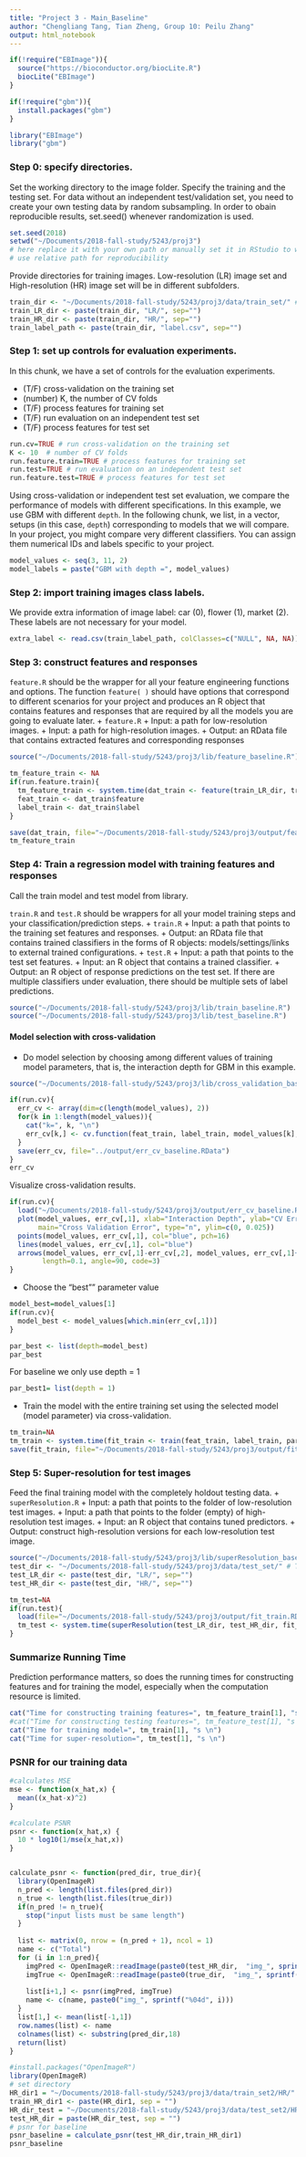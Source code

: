 ```yaml
---
title: "Project 3 - Main_Baseline"
author: "Chengliang Tang, Tian Zheng, Group 10: Peilu Zhang"
output: html_notebook
---
```




```r
if(!require("EBImage")){
  source("https://bioconductor.org/biocLite.R")
  biocLite("EBImage")
}

if(!require("gbm")){
  install.packages("gbm")
}

library("EBImage")
library("gbm")
```


### Step 0: specify directories.

Set the working directory to the image folder. Specify the training and the testing set. For data without an independent test/validation set, you need to create your own testing data by random subsampling. In order to obain reproducible results, set.seed() whenever randomization is used. 

```r
set.seed(2018)
setwd("~/Documents/2018-fall-study/5243/proj3")
# here replace it with your own path or manually set it in RStudio to where this rmd file is located. 
# use relative path for reproducibility
```

Provide directories for training images. Low-resolution (LR) image set and High-resolution (HR) image set will be in different subfolders. 
```r
train_dir <- "~/Documents/2018-fall-study/5243/proj3/data/train_set/" # This will be modified for different data sets.
train_LR_dir <- paste(train_dir, "LR/", sep="")
train_HR_dir <- paste(train_dir, "HR/", sep="")
train_label_path <- paste(train_dir, "label.csv", sep="") 
```

### Step 1: set up controls for evaluation experiments.

In this chunk, we have a set of controls for the evaluation experiments. 

+ (T/F) cross-validation on the training set
+ (number) K, the number of CV folds
+ (T/F) process features for training set
+ (T/F) run evaluation on an independent test set
+ (T/F) process features for test set

```r
run.cv=TRUE # run cross-validation on the training set
K <- 10  # number of CV folds
run.feature.train=TRUE # process features for training set
run.test=TRUE # run evaluation on an independent test set
run.feature.test=TRUE # process features for test set
```

Using cross-validation or independent test set evaluation, we compare the performance of models with different specifications. In this example, we use GBM with different `depth`. In the following chunk, we list, in a vector, setups (in this case, `depth`) corresponding to models that we will compare. In your project, you might compare very different classifiers. You can assign them numerical IDs and labels specific to your project. 

```r
model_values <- seq(3, 11, 2)
model_labels = paste("GBM with depth =", model_values)
```

### Step 2: import training images class labels.

We provide extra information of image label: car (0), flower (1), market (2). These labels are not necessary for your model.

```r
extra_label <- read.csv(train_label_path, colClasses=c("NULL", NA, NA))
```

### Step 3: construct features and responses

`feature.R` should be the wrapper for all your feature engineering functions and options. The function `feature( )` should have options that correspond to different scenarios for your project and produces an R object that contains features and responses that are required by all the models you are going to evaluate later. 
+ `feature.R`
  + Input: a path for low-resolution images.
  + Input: a path for high-resolution images.
  + Output: an RData file that contains extracted features and corresponding responses

```r
source("~/Documents/2018-fall-study/5243/proj3/lib/feature_baseline.R")

tm_feature_train <- NA
if(run.feature.train){
  tm_feature_train <- system.time(dat_train <- feature(train_LR_dir, train_HR_dir))
  feat_train <- dat_train$feature
  label_train <- dat_train$label
}

save(dat_train, file="~/Documents/2018-fall-study/5243/proj3/output/feature_train_baseline.RData")
tm_feature_train
```


### Step 4: Train a regression model with training features and responses
Call the train model and test model from library. 

`train.R` and `test.R` should be wrappers for all your model training steps and your classification/prediction steps. 
+ `train.R`
  + Input: a path that points to the training set features and responses.
  + Output: an RData file that contains trained classifiers in the forms of R objects: models/settings/links to external trained configurations.
+ `test.R`
  + Input: a path that points to the test set features.
  + Input: an R object that contains a trained classifier.
  + Output: an R object of response predictions on the test set. If there are multiple classifiers under evaluation, there should be multiple sets of label predictions. 
```r
source("~/Documents/2018-fall-study/5243/proj3/lib/train_baseline.R")
source("~/Documents/2018-fall-study/5243/proj3/lib/test_baseline.R")
```

#### Model selection with cross-validation
* Do model selection by choosing among different values of training model parameters, that is, the interaction depth for GBM in this example. 
```r
source("~/Documents/2018-fall-study/5243/proj3/lib/cross_validation_baseline.R")

if(run.cv){
  err_cv <- array(dim=c(length(model_values), 2))
  for(k in 1:length(model_values)){
    cat("k=", k, "\n")
    err_cv[k,] <- cv.function(feat_train, label_train, model_values[k], K)
  }
  save(err_cv, file="../output/err_cv_baseline.RData")
}
err_cv
```

Visualize cross-validation results. 
```r
if(run.cv){
  load("~/Documents/2018-fall-study/5243/proj3/output/err_cv_baseline.RData")
  plot(model_values, err_cv[,1], xlab="Interaction Depth", ylab="CV Error",
       main="Cross Validation Error", type="n", ylim=c(0, 0.025))
  points(model_values, err_cv[,1], col="blue", pch=16)
  lines(model_values, err_cv[,1], col="blue")
  arrows(model_values, err_cv[,1]-err_cv[,2], model_values, err_cv[,1]+err_cv[,2], 
        length=0.1, angle=90, code=3)
}
```


* Choose the "best"" parameter value
```r
model_best=model_values[1]
if(run.cv){
  model_best <- model_values[which.min(err_cv[,1])]
}

par_best <- list(depth=model_best)
par_best

```
For baseline we only use depth = 1
```r
par_best1= list(depth = 1)
```

* Train the model with the entire training set using the selected model (model parameter) via cross-validation.
```r
tm_train=NA
tm_train <- system.time(fit_train <- train(feat_train, label_train, par_best1))
save(fit_train, file="~/Documents/2018-fall-study/5243/proj3/output/fit_train_baseline.RData")
```

### Step 5: Super-resolution for test images
Feed the final training model with the completely holdout testing data. 
+ `superResolution.R`
  + Input: a path that points to the folder of low-resolution test images.
  + Input: a path that points to the folder (empty) of high-resolution test images.
  + Input: an R object that contains tuned predictors.
  + Output: construct high-resolution versions for each low-resolution test image.
```r
source("~/Documents/2018-fall-study/5243/proj3/lib/superResolution_baseline.R")
test_dir <- "~/Documents/2018-fall-study/5243/proj3/data/test_set/" # This will be modified for different data sets.
test_LR_dir <- paste(test_dir, "LR/", sep="")
test_HR_dir <- paste(test_dir, "HR/", sep="")

tm_test=NA
if(run.test){
  load(file="~/Documents/2018-fall-study/5243/proj3/output/fit_train.RData")
  tm_test <- system.time(superResolution(test_LR_dir, test_HR_dir, fit_train))
}
```

### Summarize Running Time
Prediction performance matters, so does the running times for constructing features and for training the model, especially when the computation resource is limited. 
```r
cat("Time for constructing training features=", tm_feature_train[1], "s \n")
#cat("Time for constructing testing features=", tm_feature_test[1], "s \n")
cat("Time for training model=", tm_train[1], "s \n")
cat("Time for super-resolution=", tm_test[1], "s \n")
```

### PSNR for our training data
```r
#calculates MSE
mse <- function(x_hat,x) { 
  mean((x_hat-x)^2)
}

#calculate PSNR
psnr <- function(x_hat,x) {
  10 * log10(1/mse(x_hat,x))
}


calculate_psnr <- function(pred_dir, true_dir){
  library(OpenImageR)
  n_pred <- length(list.files(pred_dir))
  n_true <- length(list.files(true_dir))
  if(n_pred != n_true){
    stop("input lists must be same length")
  }
  
  list <- matrix(0, nrow = (n_pred + 1), ncol = 1)
  name <- c("Total")
  for (i in 1:n_pred){
    imgPred <- OpenImageR::readImage(paste0(test_HR_dir,  "img_", sprintf("%04d", 1), ".jpg"))
    imgTrue <- OpenImageR::readImage(paste0(true_dir,  "img_", sprintf("%04d", i), ".jpg"))
    
    list[i+1,] <- psnr(imgPred, imgTrue)
    name <- c(name, paste0("img_", sprintf("%04d", i)))
  }
  list[1,] <- mean(list[-1,1])
  row.names(list) <- name
  colnames(list) <- substring(pred_dir,18)
  return(list)
}

#install.packages("OpenImageR")
library(OpenImageR)
# set directory
HR_dir1 = "~/Documents/2018-fall-study/5243/proj3/data/train_set2/HR/"
train_HR_dir1 <- paste(HR_dir1, sep = "")
HR_dir_test = "~/Documents/2018-fall-study/5243/proj3/data/test_set2/HR/"
test_HR_dir = paste(HR_dir_test, sep = "")
# psnr for baseline
psnr_baseline = calculate_psnr(test_HR_dir,train_HR_dir1)
psnr_baseline

```
